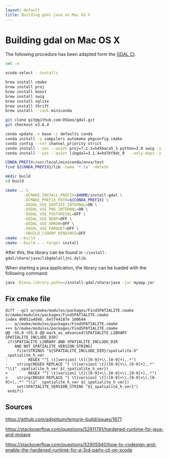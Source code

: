 ```yaml
---
layout: default
title: Building gdal-java on Mac OS X
---
```


# Building gdal on Mac OS X

The following procedure has been adapted form the [GDAL CI](https://github.com/OSGeo/gdal/blob/master/ci/travis/osx/before_install.sh).

```bash
set -e

xcode-select --installs

brew install cmake
brew install proj
brew install boost
brew install swig
brew install sqlite
brew install thrift
brew install --cask miniconda

git clone git@github.com:OSGeo/gdal.git
git checkout v3.6.4

conda update -n base -c defaults conda
conda install -y compilers automake pkgconfig cmake
conda config --set channel_priority strict
conda install --yes --quiet proj=7.1.1=h45baca5_3 python=3.8 swig -y
conda install --yes --quiet libgdal=3.1.4=hd7bf8dc_0  --only-deps -y

CONDA_PREFIX=/usr/local/miniconda/envs/test
find ${CONDA_PREFIX}/lib -name '*.la' -delete

mkdir build
cd build

cmake .. \
        -DCMAKE_INSTALL_PREFIX=$HOME/install-gdal \
        -DCMAKE_PREFIX_PATH=${CONDA_PREFIX} \
        -DGDAL_USE_GEOTIFF_INTERNAL=ON \
        -DGDAL_USE_PNG_INTERNAL=ON \
        -DGDAL_USE_POSTGRESQL=OFF \
        -DGDAL_USE_WEBP=OFF \
        -DGDAL_USE_ARROW=OFF \
        -DGDAL_USE_PARQUET=OFF \
        -DBUILD_CSHARP_BINDINGS=OFF
cmake --build .
cmake --build . --target install
```

After this, the library can be found in `~/install-gdal/share/java/libgdalalljni.dylib`.

When starting a java application, the library can be loaded with the following command:

```bash
java -Djava.library.path=~/install-gdal/share/java -jar myapp.jar
```

## Fix cmake file

```
diff --git a/cmake/modules/packages/FindSPATIALITE.cmake b/cmake/modules/packages/FindSPATIALITE.cmake
index 80052a4d48..6e5744187e 100644
--- a/cmake/modules/packages/FindSPATIALITE.cmake
+++ b/cmake/modules/packages/FindSPATIALITE.cmake
@@ -55,8 +55,8 @@ mark_as_advanced(SPATIALITE_LIBRARY SPATIALITE_INCLUDE_DIR)
 if(SPATIALITE_LIBRARY AND SPATIALITE_INCLUDE_DIR
    AND NOT SPATIALITE_VERSION_STRING)
     file(STRINGS "${SPATIALITE_INCLUDE_DIR}/spatialite.h" _spatialite_h_ver
-         REGEX "^[ \t]version[ \t]([0-9]+\\.[0-9]+),.*")
-    string(REGEX REPLACE "[ \t]version[ \t]([0-9]+\\.[0-9]+),.*" "\\1" _spatialite_h_ver ${_spatialite_h_ver})
+         REGEX "^[ \t]version[ \t]([0-9]+\\.[0-9]+\\.[0-9]+),.*")
+    string(REGEX REPLACE "[ \t]version[ \t]([0-9]+\\.[0-9]+\\.[0-9]+),.*" "\\1" _spatialite_h_ver ${_spatialite_h_ver})
     set(SPATIALITE_VERSION_STRING "${_spatialite_h_ver}")
 endif()
```

## Sources

https://github.com/adoptium/temurin-build/issues/1671

https://stackoverflow.com/questions/52911791/hardened-runtime-for-java-and-mojave

https://stackoverflow.com/questions/52905940/how-to-codesign-and-enable-the-hardened-runtime-for-a-3rd-party-cli-on-xcode
